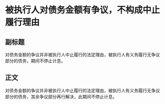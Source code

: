 # 被执行人对债务金额有争议，不构成中止履行理由
## 副标题
对债务金额的争议并非被执行人中止履行的法定理由，被执行人有义务履行无争议部分的债务，期间不停止计息。
## 正文
对债务金额的争议并非被执行人中止履行的法定理由，被执行人有义务履行无争议部分的债务，其余争议部分再行解决，此期间不停止计息。